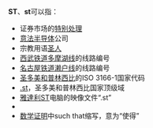 '''ST'''、'''st'''可以指：
* 证券市场的[[特别处理|特别处理]]
* [[意法半导体|意法半导体]]公司
* 宗教用语[[圣人|圣人]]
* [[西武铁道|西武铁道]][[多摩湖线|多摩湖线]]的线路编号
* [[名古屋铁道|名古屋铁道]][[濑户线|濑户线]]的线路编号
* [[圣多美和普林西比|圣多美和普林西比]]的ISO 3166-1国家代码
* [[.st|.st]]，圣多美和普林西比国家顶级域
* [[雅達利ST|雅達利ST]]电脑的映像文件“.st”
* {{le|Adobe Stock Photos}}
* [[数学证明|数学证明]]中such that缩写，意为“使得”

{{disambig|Cat=二字拉丁字母缩写消歧义}}